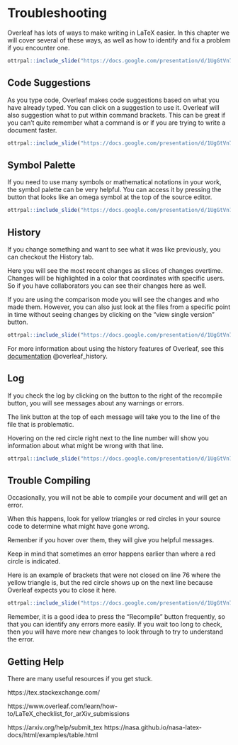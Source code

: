 
# Troubleshooting

Overleaf has lots of ways to make writing in LaTeX easier. In this chapter we will cover several of these ways, as well as how to identify and fix a problem if you encounter one.

```r
ottrpal::include_slide("https://docs.google.com/presentation/d/1UgGtVn7RsqdQ4pJxDk_dueSyREHcH-uWTNAT27E2mG8/edit#slide=id.g1c84a339a79_0_39")
```

## Code Suggestions

As you type code, Overleaf makes code suggestions based on what you have already typed. You can click on a suggestion to use it. Overleaf will also suggestion what to put within command brackets. This can be great if you can't quite remember what a command is or if you are trying to write a document faster.


```r
ottrpal::include_slide("https://docs.google.com/presentation/d/1UgGtVn7RsqdQ4pJxDk_dueSyREHcH-uWTNAT27E2mG8/edit#slide=id.g1c917691280_100_0")
```

## Symbol Palette

If you need to use many symbols or mathematical notations in your work, the symbol palette can be very helpful. You can access it by pressing the button that looks like an omega symbol at the top of the source editor.

```r
ottrpal::include_slide("https://docs.google.com/presentation/d/1UgGtVn7RsqdQ4pJxDk_dueSyREHcH-uWTNAT27E2mG8/edit#slide=id.g1c917691280_100_7")
```


## History

If you change something and want to see what it was like previously, you can checkout the History tab. 

Here you will see the most recent changes as slices of changes overtime. Changes will be highlighted in a color that coordinates with specific users. So if you have collaborators you can see their changes here as well.

If you are using the comparison mode you will see the changes and who made them. However, you can also just look at the files from a specific point in time without seeing changes by clicking on the "view single version" button.

```r
ottrpal::include_slide("https://docs.google.com/presentation/d/1UgGtVn7RsqdQ4pJxDk_dueSyREHcH-uWTNAT27E2mG8/edit#slide=id.g1cc5927a0b3_0_12")
```

For more information about using the history features of Overleaf, see this [documentation](https://www.overleaf.com/learn/latex/Using_the_History_feature) @overleaf_history.

## Log

If you check the log by clicking on the button to the right of the recompile button, you will see messages about any warnings or errors.

The link button at the top of each message will take you to the line of the file that is problematic. 

Hovering on the red circle right next to the line number will show you information about what might be wrong with that line.

```r
ottrpal::include_slide("https://docs.google.com/presentation/d/1UgGtVn7RsqdQ4pJxDk_dueSyREHcH-uWTNAT27E2mG8/edit#slide=id.g1cc5927a0b3_0_17")
```


## Trouble Compiling

Occasionally, you will not be able to compile your document and will get an error. 

When this happens, look for yellow triangles or red circles in your source code to determine what might have gone wrong.

Remenber if you hover over them, they will give you helpful messages. 

Keep in mind that sometimes an error happens earlier than where a red circle is indicated. 

Here is an example of brackets that were not closed on line 76 where the yellow triangle is, but the red circle shows up on the next line because Overleaf expects you to close it here.

```r
ottrpal::include_slide("https://docs.google.com/presentation/d/1UgGtVn7RsqdQ4pJxDk_dueSyREHcH-uWTNAT27E2mG8/edit#slide=id.g1c917691280_100_39")
```

<div class = "warning">
Remember, it is a good idea to press the "Recompile" button frequently, so that you can identify any errors more easily. If you wait too long to check, then you will have more new changes to look through to try to understand the error.
</div>


## Getting Help


There are many useful resources if you get stuck.

https://tex.stackexchange.com/

https://www.overleaf.com/learn/how-to/LaTeX_checklist_for_arXiv_submissions

https://arxiv.org/help/submit_tex
https://nasa.github.io/nasa-latex-docs/html/examples/table.html
